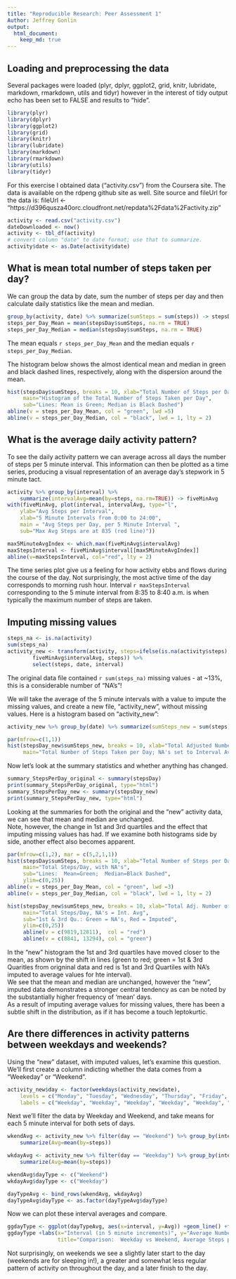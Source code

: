 ---
title: "Reproducible Research: Peer Assessment 1"
Author: Jeffrey Gonlin
output: 
  html_document:
    keep_md: true
---


## Loading and preprocessing the data
Several packages were loaded (plyr, dplyr, ggplot2, grid, knitr, lubridate, markdown, rmarkdown, utils and tidyr) however in the interest of tidy output echo has been set to FALSE and results to "hide".
```{r, echo=FALSE, results="hide"}
library(plyr)
library(dplyr)
library(ggplot2)
library(grid)
library(knitr)
library(lubridate)
library(markdown)
library(rmarkdown)
library(utils)
library(tidyr)
```

For this exercise I obtained data ("activity.csv") from the Coursera site. 
The data is available on the rdpeng github site as well.
Site source and fileUrl for the data is:
fileUrl <- "https://d396qusza40orc.cloudfront.net/repdata%2Fdata%2Factivity.zip"

```{r, echo=TRUE}
activity <- read.csv("activity.csv")
dateDownloaded <- now()
activity <- tbl_df(activity)
# convert column "date" to date format; use that to summarize.
activity$date <- as.Date(activity$date)
```

## What is mean total number of steps taken per day?
We can group the data by date, sum the number of steps per day and then calculate daily statistics like the mean and median.

```{r stepsDayMeanMedian, echo=TRUE}
group_by(activity, date) %>% summarize(sumSteps = sum(steps)) -> stepsDay
steps_per_Day_Mean = mean(stepsDay$sumSteps, na.rm = TRUE)
steps_per_Day_Median = median(stepsDay$sumSteps, na.rm = TRUE)

```

The mean equals `r steps_per_Day_Mean` and the median equals `r steps_per_Day_Median`. 

The histogram below shows the almost identical mean and median in green and black dashed lines, respectively, along with the dispersion around the mean.

```{r histogram1, echo=TRUE}
hist(stepsDay$sumSteps, breaks = 10, xlab="Total Number of Steps per Day", 
     main="Histogram of the Total Number of Steps Taken per Day",
     sub="Lines: Mean is Green; Median is Black Dashed")
abline(v = steps_per_Day_Mean, col = "green", lwd =5)
abline(v = steps_per_Day_Median, col = "black", lwd = 1, lty = 2)
```

## What is the average daily activity pattern?
To see the daily activity pattern we can average across all days the number of steps per 5 minute interval.  This information can then be plotted as a time series, producing a visual representation of an average day's stepwork in 5 minute tact.

```{r TS1_maxinterval, echo=TRUE}
activity %>% group_by(interval) %>% 
    summarize(intervalAvg=mean(by=steps, na.rm=TRUE)) -> fiveMinAvg 
with(fiveMinAvg, plot(interval, intervalAvg, type="l", 
    ylab="Avg Steps per Interval",
    xlab="5 Minute Intervals from 0:00 to 24:00", 
    main = "Avg Steps per Day, per 5 Minute Interval ", 
    sub="Max Avg Steps are at 835 (red line)"))

max5MinuteAvgIndex <- which.max(fiveMinAvg$intervalAvg)
maxStepsInterval <- fiveMinAvg$interval[[max5MinuteAvgIndex]]
abline(v=maxStepsInterval, col="red", lty = 2)
```

The time series plot give us a feeling for how activity ebbs and flows during the course of the day.  Not surprisingly, the most active time of the day corresponds to morning rush hour.  Interval `r maxStepsInterval` corresponding to the 5 minute interval from 8:35 to 8:40 a.m. is when typically the maximum number of steps are taken. 

## Imputing missing values
```{r NAcount_imputation, echo=TRUE}
steps_na <- is.na(activity)
sum(steps_na)
activity_new <- transform(activity, steps=ifelse(is.na(activity$steps), 
        fiveMinAvg$intervalAvg, steps)) %>% 
        select(steps, date, interval) 
```
The original data file contained `r sum(steps_na)` missing values - at ~13%, this is a considerable number of "NA's"!


We will take the average of the 5 minute intervals with a value to impute the missing values, and create a new file, "activity_new", without missing values.
Here is a histogram based on "activity_new":

```{r histogram2, echo=TRUE}
activity_new %>% group_by(date) %>% summarize(sumSteps_new = sum(steps)) -> stepsDay_new

par(mfrow=c(1,1))
hist(stepsDay_new$sumSteps_new, breaks = 10, xlab="Total Adjusted Number of Steps per Day", 
     main="Total Number of Steps Taken per Day; NA's set to Interval Average")
```

Now let's look at the summary statistics and whether anything has changed.

```{r summarystats, echo=TRUE}
summary_StepsPerDay_original <- summary(stepsDay)
print(summary_StepsPerDay_original, type="html")
summary_StepsPerDay_new <- summary(stepsDay_new)
print(summary_StepsPerDay_new, type="html")
```

Looking at the summaries for both the original and the "new" activity data, we can see that mean and median are unchanged.  
Note, however, the change in 1st and 3rd quartiles and the effect that imputing missing values has had.
If we examine both histograms side by side, another effect also becomes apparent.

```{r histograms1and2_sideBySide, echo=TRUE}
par(mfrow=c(1,2), mar = c(5,2,1,1))
hist(stepsDay$sumSteps, breaks = 10, xlab="Total Number of Steps per Day", 
     main="Total Steps/Day, with NA's",
     sub="Lines:  Mean=Green;  Median=Black Dashed",
     ylim=c(0,25))
abline(v = steps_per_Day_Mean, col = "green", lwd =3)
abline(v = steps_per_Day_Median, col = "black", lwd = 1, lty = 2)

hist(stepsDay_new$sumSteps_new, breaks = 10, xlab="Total Adj. Number of Steps per Day", 
     main="Total Steps/Day, NA's = Int. Avg",
     sub="1st & 3rd Qu.: Green = NA's, Red = Imputed",
     ylim=c(0,25))
     abline(v = c(9819,12811),  col = "red")
     abline(v = c(8841, 13294), col = "green")
```

In the "new" histogram the 1st and 3rd quartiles have moved closer to the mean, as shown by the shift in lines (green to red; green = 1st & 3rd Quaritles from origninal data and red is 1st and 3rd Quartiles with NA's imputed to average values for hte interval).  
We see that the mean and median are unchanged, however the "new", imputed data demonstrates a stronger central tendency as can be noted by the substantially higher frequency of 'mean' days.  
As a result of imputing average values for missing values, there has been a subtle shift in the distribution, as if it has become a touch leptokurtic.  

## Are there differences in activity patterns between weekdays and weekends?
Using the "new" dataset, with imputed values, let's examine this question. 
We'll first create a column indicting whether the data comes from a "Weekeday" or "Weekend".

```{r dayofweekLables, echo=TRUE}
activity_new$day <- factor(weekdays(activity_new$date), 
    levels = c("Monday", "Tuesday", "Wednesday", "Thursday", "Friday", "Saturday", "Sunday"),
    labels = c("Weekday", "Weekday", "Weekday", "Weekday", "Weekday", "Weekend", "Weekend"))
```

Next we'll filter the data by Weekday and Weekend, and take means for each 5 minute interval for both sets of days.

```{r wkdaywkendMeans, echo=TRUE}
wkendAvg <- activity_new %>% filter(day == "Weekend") %>% group_by(interval) %>% 
    summarize(Avg=mean(by=steps))

wkdayAvg <- activity_new %>% filter(day == "Weekday") %>% group_by(interval) %>% 
    summarize(Avg=mean(by=steps)) 

wkendAvg$dayType <- c("Weekend")
wkdayAvg$dayType <- c("Weekday")

dayTypeAvg <- bind_rows(wkendAvg, wkdayAvg)
dayTypeAvg$dayType <- as.factor(dayTypeAvg$dayType)
```

Now we can plot these interval averages and compare.

```{r TS2wkdaywkendPlot, echo=TRUE}
ggdayType <- ggplot(dayTypeAvg, aes(x=interval, y=Avg)) +geom_line() +facet_grid(dayType~.)
ggdayType +labs(x="Interval (in 5 minute increments)", y="Average Number of Steps per Interval",
                title="Comparison:  Weekday vs Weekend, Average Steps per Interval")
```

Not surprisingly, on weekends we see a slightly later start to the day (weekends are for sleeping in!), a greater and somewhat less regular pattern of activity  on throughout the day, and a later finish to the day.

